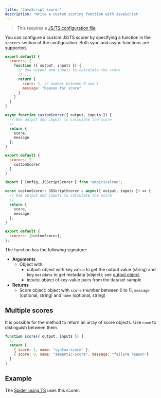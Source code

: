 ```yaml
---
title: 'JavaScript scorer'
description: 'Write a custom scoring function with JavaScript'
---
```


> This requires a [JS/TS configuration file](../config/javascript)

You can configure a custom JS/TS scorer by specifying a function in 
the `scorers` section of the configuration. Both sync and async functions
are supported.

<CodeGroup>

```js Inline function
export default {
  scorers: [
    function ({ output, inputs }) {
      // Use output and inputs to calculate the score
      // ...
      return {
        score: 1, // number between 0 and 1
        message: "Reason for score"
      }
    }
  ]
}
```

```js Named function
async function customScorer({ output, inputs }) {
  // Use output and inputs to calculate the score
  // ...
  return {
    score,
    message
  };
}

export default {
  scorers: [
    customScorer
  ]
}
```

```js With types
import { Config, JSScriptScorer } from "empiricalrun";

const customScorer: JSScriptScorer = async({ output, inputs }) => {
  // Use output and inputs to calculate the score
  // ...
  return {
    score,
    message,
  };
}

export default {
  scorers: [customScorer],
};
```

</CodeGroup>

The function has the following signature:

- **Arguments**
  - Object with
    - output: object with key `value` to get the output value (string) and key `metadata` to get metadata (object); see [output object](./../models/output)
    - inputs: object of key-value pairs from the dataset sample
- **Returns**
  - Score object: object with `score` (number between 0 to 1), `message` (optional, string) and `name` (optional, string)

## Multiple scores

It is possible for the method to return an array of score objects. Use `name` to distinguish
between them.

```js
function score({ output, inputs }) {
  // ...
  return [
    { score: 1, name: "syntax-score" },
    { score: 0, name: "semantic-score", message: "failure reason"}
  ]
}
```

## Example

The [Spider using TS](https://github.com/empirical-run/empirical/tree/main/examples/spider-using-ts) uses this scorer.
